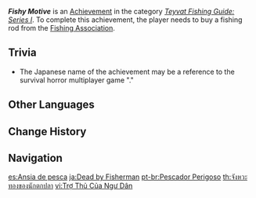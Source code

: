 {{Achievement Infobox
|id           = 81138
|order id     = 1130
|category     = Teyvat Fishing Guide: Series I
|description  = Buy a fishing rod from the [[Fishing Association]].
|requirements = 
|primogems    = 10
|tracking     = 
|topic        = 
}}
'''''Fishy Motive''''' is an [[Achievement]] in the category ''[[Teyvat Fishing Guide: Series I]]''. To complete this achievement, the player needs to buy a fishing rod from the [[Fishing Association]].

==Trivia==
* The Japanese name of the achievement may be a reference to the survival horror multiplayer game "{{w|Dead by Daylight}}."
<!--
==Video Guides==
{{EVT
|video1   = 
|caption1 = 
}}
-->
==Other Languages==
{{Other Languages
|en      = Fishy Motive
|zhs     = 渔民杀机
|zhs_rm  = Yúmín Shājī
|zht     = 漁民殺機
|zht_rm  = Yúmín Shājī
|zh_tl   = Fisherman Murder Motive
|ja      = Dead by Fisherman
|ko      = 어부 살생의 동기
|ko_rm   = Eobu Salseng-ui Donggi
|ko_tl   = Fisherman Murder Motive
|es      = Ansia de pesca
|es_tl   = Longing for Fishing
|fr      = Les bons outils font les bons pêcheurs
|fr_tl   = Good Tools Make Good Fishermen
|ru      = Оружие рыбака
|ru_tl   = Fisherman's Weapon
|th      = จังหวะทองของนักตกปลา
|th_rm   = 
|th_tl   = 
|vi      = Trợ Thủ Của Ngư Dân
|vi_tl   = 
|de      = Gutes Werkzeug, gute Arbeit.
|de_tl   = Good Tools, Good Work.
|id      = Alat Perang Para Pemancing
|id_tl   = Fishermen's Tool of War
|pt      = {{MC|m=Pescador Perigoso|f=Pescadora Perigosa}}
|pt_tl   = 
|tr      = Tam Teşekküllü Balıkçı
|tr_tl   = Fully Equipped Fisher
|it      = Voglia di pescare
|it_tl   = 
}}

==Change History==
{{Change History|2.1}}
<!--
==References==
{{Reflist}}
-->
==Navigation==
{{Achievement Navbox|Teyvat Fishing Guide: Series I}}

[[es:Ansia de pesca]]
[[ja:Dead by Fisherman]]
[[pt-br:Pescador Perigoso]]
[[th:จังหวะทองของนักตกปลา]]
[[vi:Trợ Thủ Của Ngư Dân]]